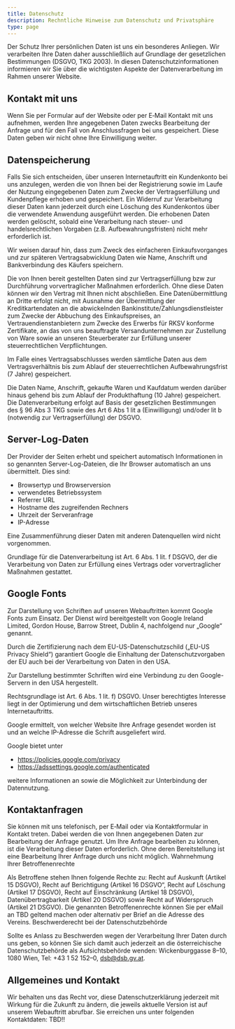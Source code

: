 ```yaml
---
title: Datenschutz
description: Rechntliche Hinweise zum Datenschutz und Privatsphäre
type: page
---
```


Der Schutz Ihrer persönlichen Daten ist uns ein besonderes Anliegen. Wir verarbeiten Ihre Daten daher ausschließlich auf Grundlage der gesetzlichen Bestimmungen (DSGVO, TKG 2003). In diesen Datenschutzinformationen informieren wir Sie über die wichtigsten Aspekte der Datenverarbeitung im Rahmen unserer Website.

## Kontakt mit uns
Wenn Sie per Formular auf der Website oder per E‑Mail Kontakt mit uns aufnehmen, werden Ihre angegebenen Daten zwecks Bearbeitung der Anfrage und für den Fall von Anschlussfragen bei uns gespeichert. Diese Daten geben wir nicht ohne Ihre Einwilligung weiter.

## Datenspeicherung
Falls Sie sich entscheiden, über unseren Internetauftritt ein Kundenkonto bei uns anzulegen, werden die von Ihnen bei der Registrierung sowie im Laufe der Nutzung eingegebenen Daten zum Zwecke der Vertragserfüllung und Kundenpflege erhoben und gespeichert. Ein Widerruf zur Verarbeitung dieser Daten kann jederzeit durch eine Löschung des Kundenkontos über die verwendete Anwendung ausgeführt werden.
Die erhobenen Daten werden gelöscht, sobald eine Verarbeitung nach steuer- und handelsrechtlichen Vorgaben (z.B. Aufbewahrungsfristen) nicht mehr erforderlich ist.

Wir weisen darauf hin, dass zum Zweck des einfacheren Einkaufsvorganges und zur späteren Vertragsabwicklung Daten wie Name, Anschrift und Bankverbindung des Käufers speichern.

Die von Ihnen bereit gestellten Daten sind zur Vertragserfüllung bzw zur Durchführung vorvertraglicher Maßnahmen erforderlich. Ohne diese Daten können wir den Vertrag mit Ihnen nicht abschließen. Eine Datenübermittlung an Dritte erfolgt nicht, mit Ausnahme der Übermittlung der Kreditkartendaten an die abwickelnden Bankinstitute/Zahlungsdienstleister zum Zwecke der Abbuchung des Einkaufspreises, an Vertrauendienstanbietern zum Zwecke des Erwerbs für RKSV konforme Zertifikate, an das von uns beauftragte Versandunternehmen zur Zustellung von Ware sowie an unseren Steuerberater zur Erfüllung unserer steuerrechtlichen Verpflichtungen.

Im Falle eines Vertragsabschlusses werden sämtliche Daten aus dem Vertragsverhältnis bis zum Ablauf der steuerrechtlichen Aufbewahrungsfrist (7 Jahre) gespeichert.

Die Daten Name, Anschrift, gekaufte Waren und Kaufdatum werden darüber hinaus gehend bis zum Ablauf der Produkthaftung (10 Jahre) gespeichert. Die Datenverarbeitung erfolgt auf Basis der gesetzlichen Bestimmungen des § 96 Abs 3 TKG sowie des Art 6 Abs 1 lit a (Einwilligung) und/oder lit b (notwendig zur Vertragserfüllung) der DSGVO.

## Server-Log-Daten
Der Provider der Seiten erhebt und speichert automatisch Informationen in so genannten Server-Log-Dateien, die Ihr Browser automatisch an uns übermittelt. Dies sind:

- Browsertyp und Browserversion
- verwendetes Betriebssystem
- Referrer URL
- Hostname des zugreifenden Rechners
- Uhrzeit der Serveranfrage
- IP-Adresse

Eine Zusammenführung dieser Daten mit anderen Datenquellen wird nicht vorgenommen.

Grundlage für die Datenverarbeitung ist Art. 6 Abs. 1 lit. f DSGVO, der die Verarbeitung von Daten zur Erfüllung eines Vertrags oder vorvertraglicher Maßnahmen gestattet.

## Google Fonts
Zur Darstellung von Schriften auf unseren Webauftritten kommt Google Fonts zum Einsatz.
Der Dienst wird bereitgestellt von  Google Ireland Limited, Gordon House, Barrow Street, Dublin 4, nachfolgend nur „Google“ genannt.

Durch die Zertifizierung nach dem EU-US-Datenschutzschild („EU-US Privacy Shield“) garantiert Google die Einhaltung der Datenschutzvorgaben der EU auch bei der Verarbeitung von Daten in den USA.

Zur Darstellung bestimmter Schriften wird eine Verbindung zu den Google-Servern in den USA hergestellt.

Rechtsgrundlage ist Art. 6 Abs. 1 lit. f) DSGVO. Unser berechtigtes Interesse liegt in der Optimierung und dem wirtschaftlichen Betrieb unseres Internetauftritts.

Google ermittelt, von welcher Website Ihre Anfrage gesendet worden ist und an welche IP-Adresse die Schrift ausgeliefert wird.

Google bietet unter

- https://policies.google.com/privacy
- https://adssettings.google.com/authenticated

weitere Informationen an sowie die Möglichkeit zur Unterbindung der Datennutzung.

## Kontaktanfragen
Sie können mit uns telefonisch, per E‑Mail oder via Kontaktformular in Kontakt treten. Dabei werden die von Ihnen angegebenen Daten zur Bearbeitung der Anfrage genutzt. Um Ihre Anfrage bearbeiten zu können, ist die Verarbeitung dieser Daten erforderlich. Ohne deren Bereitstellung ist eine Bearbeitung Ihrer Anfrage durch uns nicht möglich.
Wahrnehmung Ihrer Betroffenenrechte

Als Betroffene stehen Ihnen folgende Rechte zu: Recht auf Auskunft (Artikel 15 DSGVO), Recht auf Berichtigung (Artikel 16 DSGVO“, Recht auf Löschung (Artikel 17 DSGVO), Recht auf Einschränkung (Artikel 18 DSGVO), Datenübertragbarkeit (Artikel 20 DSGVO) sowie Recht auf Widerspruch (Artikel 21 DSGVO). Die genannten Betroffenenrechte können Sie per eMail an TBD geltend machen oder alternativ per Brief an die Adresse des Vereins.
Beschwerderecht bei der Datenschutzbehörde

Sollte es Anlass zu Beschwerden wegen der Verarbeitung Ihrer Daten durch uns geben, so können Sie sich damit auch jederzeit an die österreichische Datenschutzbehörde als Aufsichtsbehörde wenden: Wickenburggasse 8–10, 1080 Wien, Tel: +43 1 52 152–0, dsb@dsb.gv.at.

## Allgemeines und Kontakt
Wir behalten uns das Recht vor, diese Datenschutzerklärung jederzeit mit Wirkung für die Zukunft zu ändern, die jeweils aktuelle Version ist auf unserem Webauftritt abrufbar. Sie erreichen uns unter folgenden Kontaktdaten: TBD!!
